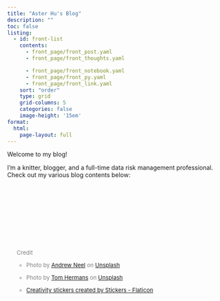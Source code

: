 ```yaml
---
title: "Aster Hu's Blog"
description: ""
toc: false
listing:
  - id: front-list
    contents: 
      - front_page/front_post.yaml
      - front_page/front_thoughts.yaml

      - front_page/front_notebook.yaml
      - front_page/front_py.yaml
      - front_page/front_link.yaml
    sort: "order"
    type: grid
    grid-columns: 5
    categories: false
    image-height: '15em'
format:
  html:
    page-layout: full
---
```


<!-- ::: {.grid} -->

<!-- ::: {.g-col-12} -->
Welcome to my blog️!

I'm a knitter, blogger, and a full-time data risk management professional. Check out my various blog contents below:

::: {#front-list}
:::

<!-- ::: -->

<!-- ::: -->
<br><br><br><br><br><br><br><br>



<ul style="color: grey; font-size:13px;">
  
Credit

- Photo by <a href="https://unsplash.com/@andrewtneel?utm_content=creditCopyText&utm_medium=referral&utm_source=unsplash">Andrew Neel</a> on <a href="https://unsplash.com/photos/macbook-pro-white-ceramic-mugand-black-smartphone-on-table-cckf4TsHAuw?utm_content=creditCopyText&utm_medium=referral&utm_source=unsplash">Unsplash</a>


- Photo by <a href="https://unsplash.com/@tomhermans?utm_content=creditCopyText&utm_medium=referral&utm_source=unsplash">Tom Hermans</a> on <a href="https://unsplash.com/photos/book-lot-on-table-9BoqXzEeQqM?utm_content=creditCopyText&utm_medium=referral&utm_source=unsplash">Unsplash</a>

- <a href="https://www.flaticon.com/free-stickers/creativity" title="creativity stickers">Creativity stickers created by Stickers - Flaticon</a>

</ul>
